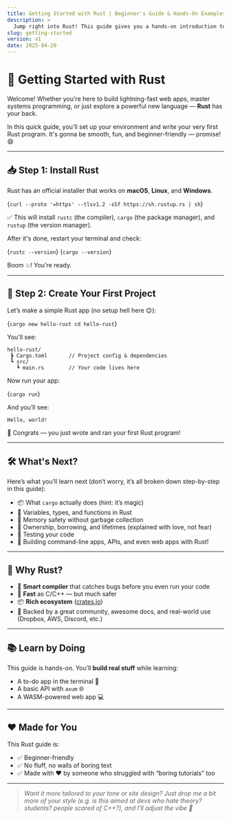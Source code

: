 ```yaml
---
title: Getting Started with Rust | Beginner's Guide & Hands-On Examples
description: >
  Jump right into Rust! This guide gives you a hands-on introduction to Rust's syntax, features, and what makes it unique. Perfect for beginners and those curious about modern systems programming.
slug: getting-started
version: v1
date: 2025-04-20
---
```


# 🦀 Getting Started with Rust

<Alert variant="success">
  <AlertTitle>Welcome!</AlertTitle>
  <AlertDescription>
    Whether you're here to build lightning-fast web apps, master systems programming, or just explore a powerful new language — <strong>Rust</strong> has your back.
  </AlertDescription>
</Alert>

In this quick guide, you'll set up your environment and write your very first Rust program. It's gonna be smooth, fun, and beginner-friendly — promise! 😄

---

## 📥 Step 1: Install Rust

Rust has an official installer that works on <strong>macOS</strong>, <strong>Linux</strong>, and <strong>Windows</strong>.

<CodeBlock language="bash">{`curl --proto '=https' --tlsv1.2 -sSf https://sh.rustup.rs | sh`}</CodeBlock>

<Alert variant="secondary">
  <AlertDescription>
    ✅ This will install <code>rustc</code> (the compiler), <code>cargo</code> (the package manager), and <code>rustup</code> (the version manager).
  </AlertDescription>
</Alert>

After it's done, restart your terminal and check:

<CodeBlock language="bash">{`rustc --version`}</CodeBlock>
<CodeBlock language="bash">{`cargo --version`}</CodeBlock>

Boom 💥! You're ready.

---

## 📂 Step 2: Create Your First Project

Let’s make a simple Rust app (no setup hell here 😌):

<CodeBlock language="bash">{`cargo new hello-rust
cd hello-rust`}</CodeBlock>

You'll see:

```text
hello-rust/
 ┣ Cargo.toml       // Project config & dependencies
 ┗ src/
   ┗ main.rs        // Your code lives here
```

Now run your app:

<CodeBlock language="bash">{`cargo run`}</CodeBlock>

And you’ll see:

```text
Hello, world!
```

🎉 Congrats — you just wrote and ran your first Rust program!

---

## 🛠 What's Next?

Here’s what you’ll learn next (don’t worry, it’s all broken down step-by-step in this guide):

- 📦 What <code>cargo</code> actually does (hint: it’s magic)
- 🧠 Variables, types, and functions in Rust
- 🔐 Memory safety without garbage collection
- 🧵 Ownership, borrowing, and lifetimes (explained with love, not fear)
- 🧪 Testing your code
- 🧰 Building command-line apps, APIs, and even web apps with Rust!

---

## 💬 Why Rust?

- 🧠 **Smart compiler** that catches bugs before you even run your code
- 🚀 **Fast** as C/C++ — but much safer
- 📦 **Rich ecosystem** ([crates.io](https://crates.io))
- 🤝 Backed by a great community, awesome docs, and real-world use (Dropbox, AWS, Discord, etc.)

---

## 📚 Learn by Doing

This guide is hands-on. You’ll <strong>build real stuff</strong> while learning:

- A to-do app in the terminal 📝
- A basic API with <code>axum</code> 🌐
- A WASM-powered web app 💻

---

## ❤️ Made for You

<Alert variant="success">
  <AlertDescription>
    This Rust guide is:
    <ul>
      <li>✅ Beginner-friendly</li>
      <li>✅ No fluff, no walls of boring text</li>
      <li>✅ Made with ❤️ by someone who struggled with “boring tutorials” too</li>
    </ul>
  </AlertDescription>
</Alert>

---

<blockquote>
  <em>Want it more tailored to your tone or site design? Just drop me a bit more of your style (e.g. is this aimed at devs who hate theory? students? people scared of C++?), and I’ll adjust the vibe 💪</em>
</blockquote>
